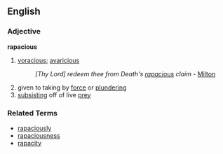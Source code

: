 == English ==
=== Adjective ===
'''rapacious'''
# [[voracious]]; [[avaricious]]
#: ''[Thy Lord] redeem thee from Death's [[rapacious]] claim'' - [[Milton]]
# given to taking by [[force]] or [[plundering]]
# [[subsisting]] off of live [[prey]]

=== Related Terms ===
*[[rapaciously]]
*[[rapaciousness]]
*[[rapacity]]